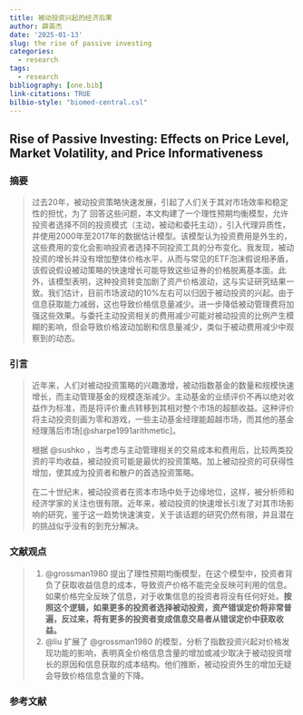 ```yaml
---
title: 被动投资兴起的经济后果
author: 薛英杰
date: '2025-01-13'
slug: the rise of passive investing
categories:
  - research
tags:
  - research
bibliography: [one.bib]
link-citations: TRUE
bilbio-style: "biomed-central.csl"
---
```


## Rise of Passive Investing: Effects on Price Level, Market Volatility, and Price Informativeness

### 摘要

> 过去20年，被动投资策略快速发展，引起了人们关于其对市场效率和稳定性的担忧，为了 回答这些问题，本文构建了一个理性预期均衡模型，允许投资者选择不同的投资模式（主动，被动和委托主动），引入代理异质性，并使用2000年至2017年的数据估计模型。该模型认为投资费用是外生的，这些费用的变化会影响投资者选择不同投资工具的分布变化。我发现，被动投资的增长并没有增加整体价格水平，从而与常见的ETF泡沫假说相矛盾，该假说假设被动策略的快速增长可能导致这些证券的价格脱离基本面。此外，该模型表明，这种投资转变加剧了资产价格波动，这与实证研究结果一致。我们估计，目前市场波动的10%左右可以归因于被动投资的兴起。由于信息获取能力减弱，这也导致价格信息量减少。进一步降低被动管理费将加强这些效果。与委托主动投资相关的费用减少可能对被动投资的比例产生模糊的影响，但会导致价格波动加剧和信息量减少，类似于被动费用减少中观察到的动态。

### 引言

> 近年来，人们对被动投资策略的兴趣激增，被动指数基金的数量和规模快速增长，而主动管理基金的规模逐渐减少。主动基金的业绩评价不再以绝对收益作为标准，而是将评价重点转移到其相对整个市场的超额收益。这种评价将主动投资刻画为零和游戏，一些主动基金经理能超越市场，而其他的基金经理落后市场[@sharpe1991arithmetic]。
>
> 根据 @sushko ，当考虑与主动管理相关的交易成本和费用后，比较两类投资的平均收益，被动投资可能是最优的投资策略。加上被动投资的可获得性增加，使其成为投资者和散户的首选投资策略。
>
> 在二十世纪末，被动投资者在资本市场中处于边缘地位，这样，被分析师和经济学家的关注也很有限。近年来，被动投资的快速增长引发了对其市场影响的研究，鉴于这一趋势快速演变，关于该话题的研究仍然有限，并且潜在的挑战似乎没有的到充分解决。

### 文献观点

> 1.   @grossman1980 提出了理性预期均衡模型，在这个模型中，投资者背负了获取收益信息的成本，导致资产价格不能完全反映可利用的信息。如果价格完全反映了信息，对于收集信息的投资者将没有任何好处。**按照这个逻辑，如果更多的投资者选择被动投资，资产错误定价将非常普遍，反过来，将有更多的投资者变成信息交易者从错误定价中获取收益。**
> 2.  @liu 扩展了 @grossman1980 的模型，分析了指数投资兴起对价格发现功能的影响，表明真全价格信息含量的增加或减少取决于被动投资增长的原因和信息获取的成本结构。他们推断，被动投资外生的增加无疑会导致价格信息含量的下降。

### 参考文献
